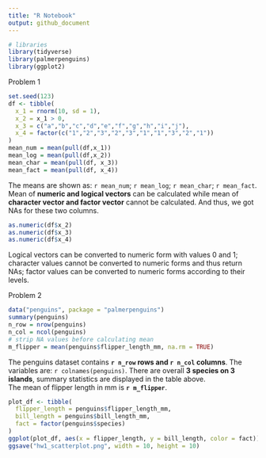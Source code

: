 ```yaml
---
title: "R Notebook"
output: github_document
---
```


```r
# libraries
library(tidyverse)
library(palmerpenguins)
library(ggplot2)
```

Problem 1
```r
set.seed(123)
df <- tibble(
  x_1 = rnorm(10, sd = 1),
  x_2 = x_1 > 0,
  x_3 = c("a","b","c","d","e","f","g","h","i","j"),
  x_4 = factor(c("1","2","3","2","3","1","1","3","2","1"))
)
mean_num = mean(pull(df,x_1))
mean_log = mean(pull(df,x_2))
mean_char = mean(pull(df, x_3))
mean_fact = mean(pull(df, x_4))
```
The means are shown as: `r mean_num`; `r mean_log`; `r mean_char`; `r mean_fact`. \
Mean of **numeric and logical vectors** can be calculated while mean of **character vector and factor vector** cannot be calculated. And thus, we got NAs for these two columns.
```r
as.numeric(df$x_2)
as.numeric(df$x_3)
as.numeric(df$x_4)
```
Logical vectors can be converted to numeric form with values 0 and 1; character values cannot be converted to numeric forms and thus return NAs; factor values can be converted to numeric forms according to their levels. \

Problem 2
```r
data("penguins", package = "palmerpenguins")
summary(penguins)
n_row = nrow(penguins)
n_col = ncol(penguins)
# strip NA values before calculating mean
m_flipper = mean(penguins$flipper_length_mm, na.rm = TRUE)
```
The penguins dataset contains **`r n_row` rows and `r n_col` columns**. The variables are: `r colnames(penguins)`. There are overall **3 species on 3 islands**, summary statistics are displayed in the table above.\
The mean of flipper length in mm is **`r m_flipper`**.

```r
plot_df <- tibble(
  flipper_length = penguins$flipper_length_mm,
  bill_length = penguins$bill_length_mm,
  fact = factor(penguins$species)
)
ggplot(plot_df, aes(x = flipper_length, y = bill_length, color = fact)) + geom_point() + labs(title = "flipper length vs bill length") + theme(plot.title = element_text(face = "bold", hjust = 0.5))
ggsave("hw1_scatterplot.png", width = 10, height = 10)
```

